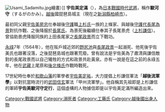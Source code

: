 {{japanese|japanese=宇佐美 定満|kana=うさみ さだみつ|romaji=Usami Sadamitsu}}
[[File:Usami_Sadamitu.jpg|thumb]]繪畫）]]
'''宇佐美定滿'''（{{bd|1489年||1564年|8月11日|catIdx=U}}），為[[日本|日本]][[戰國時代_(日本)|戰國時代]][[武將|武將]]，稱作'''駿河守'''（するがのかみ）。[[越後|越後]]國琵琶島城主（現在之[[新潟縣|新潟縣]][[柏崎市|柏崎市]]）。

最初同父親[[宇佐美房忠|宇佐美房忠]]仕奉越後[[守護|守護]]職[[上杉氏|上杉氏]]一族的上條家、與越後[[守護代|守護代]][[長尾為景|長尾為景]]對抗作戰、之後降服於[[長尾氏|長尾氏]]、為景死後繼續仕奉其子長尾景虎（[[上杉謙信|上杉謙信]]）。曾協助景虎降服同族的上田長尾家之[[長尾政景|長尾政景]]而立下戰功。

[[永祿|永祿]]7年（1564年），他在阪戶城近郊的[[野尻池|野尻池]]與[[長尾政景|長尾政景]]一起溺死、他死後宇佐美氏也跟著沒落，之後琵琶島城也跟著荒廢。曾有說法是宇佐美為了肅清與謙信敵對的長尾政景而以自己犧牲的方式和政景共赴黃泉。亦有一說是在這之前的永祿五年，他在[[武藏|武藏]]上尾原和[[後北條氏|後北條氏]]作戰時戰死。

17世紀時仕奉於[[和歌山藩|和歌山藩]]的軍學者[[宇佐美定祐|宇佐美定祐]]，大力提倡上杉謙信軍法「'''越後流軍學'''」以對抗當時流行的[[武田信玄|武田信玄]]軍法「甲州流軍學」。他自稱其先祖即是上杉謙信的軍師'''宇佐美駿河守定行'''，這個虛構的人物據信即是以宇佐美定滿所編造出來。

{{Authority control}}
{{DEFAULTSORT:Usami Sadamitsu}}

[[Category:戰國武將|Category:戰國武將]]
[[Category:溺死者|Category:溺死者]]
[[Category:工藤氏|Category:工藤氏]]
[[Category:越後國出身人物|Category:越後國出身人物]]